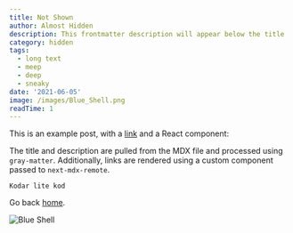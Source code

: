 ```yaml
---
title: Not Shown
author: Almost Hidden
description: This frontmatter description will appear below the title
category: hidden
tags:
  - long text
  - meep
  - deep
  - sneaky
date: '2021-06-05'
image: /images/Blue_Shell.png
readTime: 1
---
```


This is an example post, with a [link](https://nextjs.org) and a React component:


The title and description are pulled from the MDX file and processed using `gray-matter`. Additionally, links are rendered using a custom component passed to `next-mdx-remote`.

```
Kodar lite kod
```

Go back [home](/).

![Blue Shell](/images/Blue_Shell.png)
